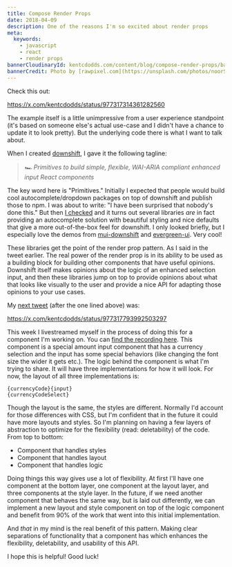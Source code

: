 ```yaml
---
title: Compose Render Props
date: 2018-04-09
description: One of the reasons I'm so excited about render props
meta:
  keywords:
    - javascript
    - react
    - render props
bannerCloudinaryId: kentcdodds.com/content/blog/compose-render-props/banner
bannerCredit: Photo by [rawpixel.com](https://unsplash.com/photos/noorSVMhuPU)
---
```


Check this out:

https://x.com/kentcdodds/status/977317314361282560

The example itself is a little unimpressive from a user experience standpoint
(it's based on someone else's actual use-case and I didn't have a chance to
update it to look pretty). But the underlying code there is what I want to talk
about.

When I created [downshift](https://github.com/downshift-js/downshift), I gave it
the following tagline:

> _🏎 Primitives to build simple, flexible, WAI-ARIA compliant enhanced input
> React components_

The key word here is "Primitives." Initially I expected that people would build
cool autocomplete/dropdown packages on top of downshift and publish those to
npm. I was about to write: "I have been surprised that nobody's done this." But
then [I checked](https://www.npmjs.com/browse/depended/downshift) and it turns
out several libraries _are_ in fact providing an autocomplete solution with
beautiful styling and nice defaults that give a more out-of-the-box feel for
downshift. I only looked briefly, but I especially love the demos from
[mui-downshift](https://techniq.github.io/mui-downshift/?selectedKind=Input&selectedStory=do%20not%20show%20menu%20on%20focus&full=0&down=1&left=1&panelRight=0&downPanel=storybook%2Factions%2Factions-panel)
and
[evergreen-ui](https://segmentio.github.io/evergreen/?selectedKind=autocomplete&selectedStory=Autocomplete&full=0&down=0&left=1&panelRight=0&downPanel=storybook%2Factions%2Factions-panel).
Very cool!

These libraries get the point of the render prop pattern. As I said in the tweet
earlier. The real power of the render prop is in its ability to be used as a
building block for building other components that have useful opinions.
Downshift itself makes opinions about the logic of an enhanced selection input,
and then these libraries jump on top to provide opinions about what that looks
like visually to the user and provide a nice API for adapting those opinions to
your use cases.

My [next tweet](https://x.com/kentcdodds/status/977317793992503297) (after
the one lined above) was:

https://x.com/kentcdodds/status/977317793992503297

This week I livestreamed myself in the process of doing this for a component I'm
working on. You can
[find the recording here](https://youtu.be/a7OhAQIx3xc?list=PLV5CVI1eNcJh5CTgArGVwANebCrAh2OUE).
This component is a special amount input component that has a currency selection
and the input has some special behaviors (like changing the font size the wider
it gets etc.). The logic behind the component is what I'm trying to share. It
will have three implementations for how it will look. For now, the layout of all
three implementations is:

```
{currencyCode}{input}
{currencyCodeSelect}
```

Though the layout is the same, the styles are different. Normally I'd account
for those differences with CSS, but I'm confident that in the future it could
have more layouts and styles. So I'm planning on having a few layers of
abstraction to optimize for the flexibility (read: deletability) of the code.
From top to bottom:

- Component that handles styles
- Component that handles layout
- Component that handles logic

Doing things this way gives use a lot of flexibility. At first I'll have one
component at the bottom layer, one component at the layout layer, and three
components at the style layer. In the future, if we need another component that
behaves the same way, but is laid out differently, we can implement a new layout
and style component on top of the logic component and benefit from 90% of the
work that went into this initial implementation.

And _that_ in my mind is the real benefit of this pattern. Making clear
separations of functionality that a component has which enhances the
flexibility, deletability, and usability of this API.

I hope this is helpful! Good luck!
